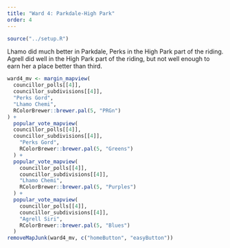 ```yaml
---
title: "Ward 4: Parkdale-High Park"
order: 4
---
```


```r
source("../setup.R")
```

Lhamo did much better in Parkdale, Perks in the High Park part of the riding. Agrell did well in the High Park part of the riding, but not well enough to earn her a place better than third.

```r
ward4_mv <- margin_mapview(
  councillor_polls[[4]], 
  councillor_subdivisions[[4]],
  "Perks Gord",
  "Lhamo Chemi",
  RColorBrewer::brewer.pal(5, "PRGn")
) +
  popular_vote_mapview(
  councillor_polls[[4]], 
  councillor_subdivisions[[4]],
    "Perks Gord",
    RColorBrewer::brewer.pal(5, "Greens")
  ) +
  popular_vote_mapview(
    councillor_polls[[4]], 
    councillor_subdivisions[[4]],
    "Lhamo Chemi",
    RColorBrewer::brewer.pal(5, "Purples")
  ) +
  popular_vote_mapview(
    councillor_polls[[4]], 
    councillor_subdivisions[[4]],
    "Agrell Siri",
    RColorBrewer::brewer.pal(5, "Blues")
  )
removeMapJunk(ward4_mv, c("homeButton", "easyButton"))
```
